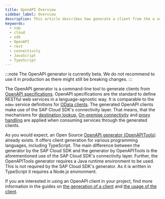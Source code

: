 ```yaml
---
title: OpenAPI Overview
sidebar_label: Overview
description: This article describes how generate a client from the a service definition and how to use the client.
keywords:
  - sap
  - cloud
  - sdk
  - OpenAPI
  - rest
  - connectivity
  - JavaScript
  - TypeScript
---
```



:::note
The OpenAPI generator is currently beta.
We do not recommend to use it in production as there might still be breaking changes.
:::

The OpenAPI generator is a command-line tool to generate clients from [OpenAPI specifications](https://swagger.io/specification/).
OpenAPI specifications are the standard to define RESTful web services in a language-agnostic way.
It is comparable to the `edmx` service definitions for [OData clients](../odata/overview.mdx).
The generated OpenAPI clients make use of the SAP Cloud SDK's connectivity layer.
That means, that the mechanisms for [destination lookup](../connectivity/destination), [On-premise connectivity](../connectivity/on-premise) and [proxy handling](../connectivity/proxy) are applied when consuming services through the generated clients.

As you would expect, an Open Source [OpenAPI generator (OpenAPITools)](https://github.com/OpenAPITools/openapi-generator) already exists.
It offers client generation for various programming languages, including TypeScript.
The main difference between the generator by the SAP Cloud SDK and the generator by OpenAPITools is the aforementioned use of the SAP Cloud SDK's connectivity layer.
Further, the OpenAPITools generator requires a Java runtime environment to be used.
This is not required by the SAP Cloud SDK's generator.
As it is written in TypeScript it requires a Node.js environment.

If you are interested in using an OpenAPI client in your project, find more information in the guides on [the generation of a client](../generate-openapi-client) and [the usage of the client](./execute-openapi-request).
